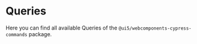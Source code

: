 
<Meta title="Queries" />

<TableOfContent headingSelector="h2" />

# Queries

Here you can find all available Queries of the `@ui5/webcomponents-cypress-commands` package.

<CommandsAndQueries api={API.children[2].children[0].children[0].children} />

<Footer />
